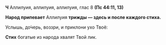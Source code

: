 **Ч** Аллилуия, аллилуия, аллилуия, глас 8 **(Пс 44:11, 13)**

**Народ припевает** Аллилуия **трижды — здесь и после каждого стиха.**

Услышь, до́черь, воззри, и приклони ухо Твоё:

**Стих** богатые из народа хвалят Твой лик.
